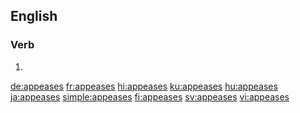 ==English==

===Verb===
{{head|en|verb form}}

# {{en-third-person singular of|appease}}

[[de:appeases]]
[[fr:appeases]]
[[hi:appeases]]
[[ku:appeases]]
[[hu:appeases]]
[[ja:appeases]]
[[simple:appeases]]
[[fi:appeases]]
[[sv:appeases]]
[[vi:appeases]]